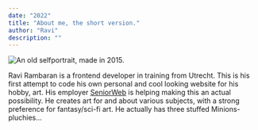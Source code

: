 ```yaml
---
date: "2022"
title: "About me, the short version."
author: "Ravi"
description: ""
---
```


<img
    class="selfie"
    src="/src/picca/selfportrait2015.jpg"
    alt="An old selfportrait, made in 2015."
    loading="lazy"
/>

<p>Ravi Rambaran is a frontend developer in training from Utrecht. This
    is his first attempt to code his own personal and cool looking
    website for his hobby, art. His employer
    <a rel="noopener" href="https://seniorweb.nl" target="_blank"
        >SeniorWeb</a>
    is helping making this an actual possibility. He creates art for and
    about various subjects, with a strong preference for fantasy/sci-fi
    art. He actually has three stuffed Minions-pluchies... <br />
</p>
